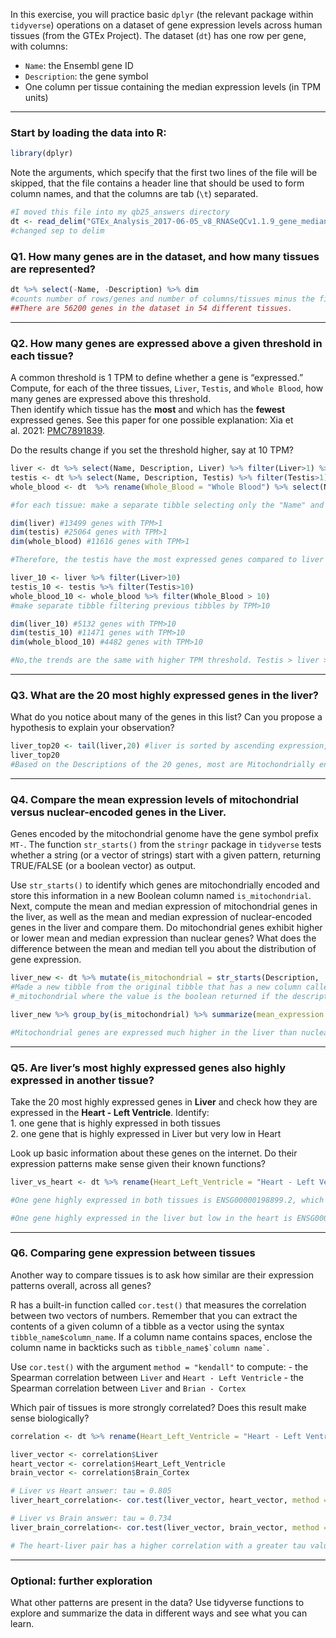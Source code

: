 In this exercise, you will practice basic `dplyr` (the relevant package within `tidyverse`) operations on a dataset of gene expression levels across human tissues (from the GTEx Project). The dataset (`dt`) has one row per gene, with columns:

-   `Name`: the Ensembl gene ID\
-   `Description`: the gene symbol
-   One column per tissue containing the median expression levels (in TPM units)

------------------------------------------------------------------------

### Start by loading the data into R: 

```r
library(dplyr)
```

Note the arguments, which specify that the first two lines of the file will be skipped, that the file contains a header line that should be used to form column names, and that the columns are tab (`\t`) separated.

```r
#I moved this file into my qb25_answers directory
dt <- read_delim("GTEx_Analysis_2017-06-05_v8_RNASeQCv1.1.9_gene_median_tpm.gct.gz", skip = 2, col_names = TRUE, delim = '\t')
#changed sep to delim
```

### Q1. How many genes are in the dataset, and how many tissues are represented?

```r
dt %>% select(-Name, -Description) %>% dim 
#counts number of rows/genes and number of columns/tissues minus the first two columns that aren't tissues
##There are 56200 genes in the dataset in 54 different tissues.
```

------------------------------------------------------------------------

### Q2. How many genes are expressed above a given threshold in each tissue?

A common threshold is 1 TPM to define whether a gene is "expressed."\
Compute, for each of the three tissues, `Liver`, `Testis`, and `Whole Blood`, how many genes are expressed above this threshold.\
Then identify which tissue has the **most** and which has the **fewest** expressed genes. See this paper for one possible explanation: Xia et al. 2021: [PMC7891839](https://pmc.ncbi.nlm.nih.gov/articles/PMC7891839/).

Do the results change if you set the threshold higher, say at 10 TPM?

```r

liver <- dt %>% select(Name, Description, Liver) %>% filter(Liver>1) %>% arrange(Liver)
testis <- dt %>% select(Name, Description, Testis) %>% filter(Testis>1) %>% arrange(Testis)
whole_blood <- dt  %>% rename(Whole_Blood = "Whole Blood") %>% select(Name, Description, Whole_Blood) %>% filter(Whole_Blood > 1) %>% arrange(Whole_Blood)

#for each tissue: make a separate tibble selecting only the "Name" and Tissue column filtering by TPM>1, sorted in ascending order. "Whole Blood" was being annoying and not filtering so I changed it to Whole_Blood so I don't have to use quotes and it worked.

dim(liver) #13499 genes with TPM>1
dim(testis) #25064 genes with TPM>1
dim(whole_blood) #11616 genes with TPM>1

#Therefore, the testis have the most expressed genes compared to liver and whole blood. Whole blood tissue has the fewest expressed genes.

liver_10 <- liver %>% filter(Liver>10) 
testis_10 <- testis %>% filter(Testis>10)
whole_blood_10 <- whole_blood %>% filter(Whole_Blood > 10)
#make separate tibble filtering previous tibbles by TPM>10

dim(liver_10) #5132 genes with TPM>10
dim(testis_10) #11471 genes with TPM>10
dim(whole_blood_10) #4482 genes with TPM>10

#No,the trends are the same with higher TPM threshold. Testis > liver > whole blood.
```

------------------------------------------------------------------------

### Q3. What are the 20 most highly expressed genes in the liver?

What do you notice about many of the genes in this list? Can you propose a hypothesis to explain your observation?

```r

liver_top20 <- tail(liver,20) #liver is sorted by ascending expression, so if we take the last 20 those will be the most expressed.
liver_top20
#Based on the Descriptions of the 20 genes, most are Mitochondrially encoded (13/20). Mitochondria play an important role in energy production and metabolism. The liver performs many important metabolic functions, and is one of four high metabolic rate organs. For this reason, they may require more mitochondria to carryout their metabolic functions. Therefore, mitochondria and mitochondrially encoded genes are highly expressed in the liver tissue to support its metabolic functions.
```

------------------------------------------------------------------------

### Q4. Compare the mean expression levels of mitochondrial versus nuclear-encoded genes in the Liver.

Genes encoded by the mitochondrial genome have the gene symbol prefix `MT-`. The function `str_starts()` from the `stringr` package in `tidyverse` tests whether a string (or a vector of strings) start with a given pattern, returning TRUE/FALSE (or a boolean vector) as output.

Use `str_starts()` to identify which genes are mitochondrially encoded and store this information in a new Boolean column named `is_mitochondrial`. Next, compute the mean and median expression of mitochondrial genes in the liver, as well as the mean and median expression of nuclear-encoded genes in the liver and compare them. Do mitochondrial genes exhibit higher or lower mean and median expression than nuclear genes? What does the difference between the mean and median tell you about the distribution of gene expression.

```r
liver_new <- dt %>% mutate(is_mitochondrial = str_starts(Description, 'MT-'))
#Made a new tibble from the original tibble that has a new column called is
#_mitochondrial where the value is the boolean returned if the description starts with MT-.

liver_new %>% group_by(is_mitochondrial) %>% summarize(mean_expression = mean(Liver), median_expression = median(Liver))

#Mitochondrial genes are expressed much higher in the liver than nuclear genes, but the median is very low. This suggests that most of the mitochondrial genes are expressed at lower levels, but there are some genes with expression levels so high that they are skewing the mean. The average expression of the nuclear genes are very low, with a median expression level of zero. This means most nuclear genes are not being expressed at all in the liver, but there are some being expressed since the mean is above 0. 

```

------------------------------------------------------------------------

### Q5. Are liver’s most highly expressed genes also highly expressed in another tissue?

Take the 20 most highly expressed genes in **Liver** and check how they are expressed in the **Heart - Left Ventricle**. Identify:\
1. one gene that is highly expressed in both tissues\
2. one gene that is highly expressed in Liver but very low in Heart

Look up basic information about these genes on the internet. Do their expression patterns make sense given their known functions?

```r
liver_vs_heart <- dt %>% rename(Heart_Left_Ventricle = "Heart - Left Ventricle") %>% select(Name, Description, Liver, Heart_Left_Ventricle) %>% filter(Liver>1) %>% arrange(Liver) %>% tail(20)

#One gene highly expressed in both tissues is ENSG00000198899.2, which has an expression of 51821.40 in the liver and 68827.8 in the heart. The function of this gene is mitochondrially encoded ATP synthase membrane subunit 6, which would be very important for metabolically demanding tissues that the liver and heart both are in order to produce ATP.

#One gene highly expressed in the liver but low in the heart is ENSG00000163631.16, which has an expression of 25201.3 in the liver and 0.400455 in the heart. This gene encodes the albumin protein, which is known to only be synthesized in the liver, makes sense why not expressed in heart.
```

------------------------------------------------------------------------

### Q6. Comparing gene expression between tissues

Another way to compare tissues is to ask how similar are their expression patterns overall, across all genes?

R has a built-in function called `cor.test()` that measures the correlation between two vectors of numbers. Remember that you can extract the contents of a given column of a tibble as a vector using the syntax `tibble_name$column_name`. If a column name contains spaces, enclose the column name in backticks such as `` tibble_name$`column name` ``.

Use `cor.test()` with the argument `method = "kendall"` to compute: - the Spearman correlation between `Liver` and `Heart - Left Ventricle` - the Spearman correlation between `Liver` and `Brian - Cortex`

Which pair of tissues is more strongly correlated? Does this result make sense biologically?

```r
correlation <- dt %>% rename(Heart_Left_Ventricle = "Heart - Left Ventricle", Brain_Cortex = "Brain - Cortex") %>% select(Name, Description, Liver, Heart_Left_Ventricle, Brain_Cortex)

liver_vector <- correlation$Liver
heart_vector <- correlation$Heart_Left_Ventricle
brain_vector <- correlation$Brain_Cortex

# Liver vs Heart answer: tau = 0.805
liver_heart_correlation<- cor.test(liver_vector, heart_vector, method = "kendall")

# Liver vs Brain answer: tau = 0.734
liver_brain_correlation<- cor.test(liver_vector, brain_vector, method = "kendall")

# The heart-liver pair has a higher correlation with a greater tau value. One reason for this is that the brain is so different from the liver in terms of function. Both the heart and the liver have roles with filtering and pumping the blood, so that's similar. All 3 are high metabolic tissues. The brain has different cell types like neuron, are in different environments, and have other functions.
```

------------------------------------------------------------------------

### Optional: further exploration

What other patterns are present in the data? Use tidyverse functions to explore and summarize the data in different ways and see what you can learn.

```r
```
